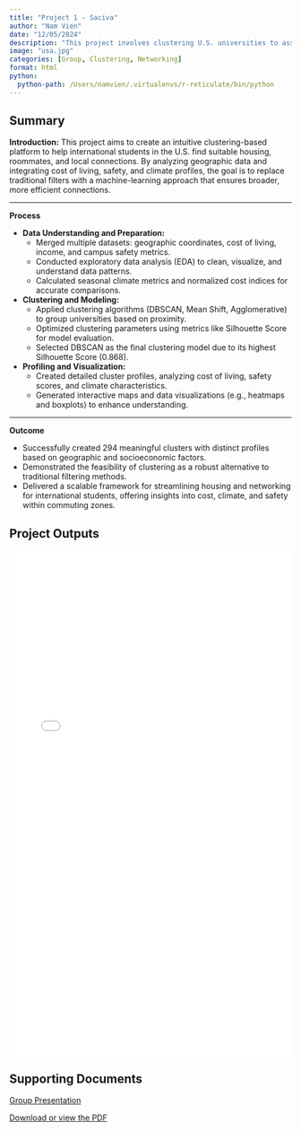 ```yaml
---
title: "Project 1 - Saciva"
author: "Nam Vien"
date: "12/05/2024"
description: "This project involves clustering U.S. universities to assist international students in networking and housing."
image: "usa.jpg"
categories: [Group, Clustering, Networking]
format: html
python:
  python-path: /Users/namvien/.virtualenvs/r-reticulate/bin/python
---
```


## Summary

**Introduction:**
This project aims to create an intuitive clustering-based platform to help international students in the U.S. find suitable housing, roommates, and local connections. By analyzing geographic data and integrating cost of living, safety, and climate profiles, the goal is to replace traditional filters with a machine-learning approach that ensures broader, more efficient connections.

---

**Process**

- **Data Understanding and Preparation:**
  - Merged multiple datasets: geographic coordinates, cost of living, income, and campus safety metrics.
  - Conducted exploratory data analysis (EDA) to clean, visualize, and understand data patterns.
  - Calculated seasonal climate metrics and normalized cost indices for accurate comparisons.

- **Clustering and Modeling:**
  - Applied clustering algorithms (DBSCAN, Mean Shift, Agglomerative) to group universities based on proximity.
  - Optimized clustering parameters using metrics like Silhouette Score for model evaluation.
  - Selected DBSCAN as the final clustering model due to its highest Silhouette Score (0.868).

- **Profiling and Visualization:**
  - Created detailed cluster profiles, analyzing cost of living, safety scores, and climate characteristics.
  - Generated interactive maps and data visualizations (e.g., heatmaps and boxplots) to enhance understanding.

---

**Outcome** 

- Successfully created 294 meaningful clusters with distinct profiles based on geographic and socioeconomic factors.
- Demonstrated the feasibility of clustering as a robust alternative to traditional filtering methods.
- Delivered a scalable framework for streamlining housing and networking for international students, offering insights into cost, climate, and safety within commuting zones.  

## Project Outputs

<iframe src="saciva.html" width="100%" height="900" style="border:none;"></iframe>

## Supporting Documents

[Group Presentation](Saciva Clustering 1B Final Project Presentation.pdf){target="_blank"}

[Download or view the PDF](saciva.pdf){target="_blank"}
